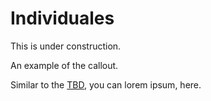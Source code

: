 
# Individuales

<Callout type="warning">This is under construction.</Callout>

<Callout>
  An example of the callout.
</Callout>

Similar to the [TBD](/docs/tbd), you can lorem ipsum, here.
